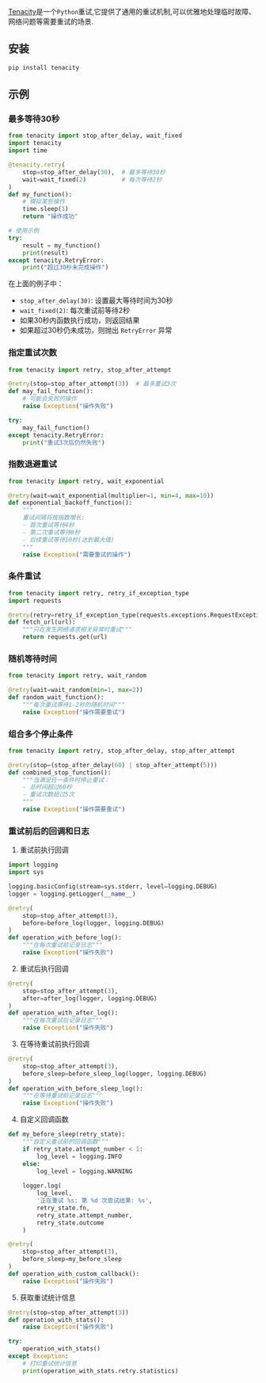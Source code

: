 [Tenacity](https://github.com/jd/tenacity)是一个`Python`重试,它提供了通用的重试机制,可以优雅地处理临时故障、网络问题等需要重试的场景.

## 安装

```bash
pip install tenacity
```

## 示例

### 最多等待30秒

```python
from tenacity import stop_after_delay, wait_fixed
import tenacity
import time

@tenacity.retry(
    stop=stop_after_delay(30),  # 最多等待30秒
    wait=wait_fixed(2)          # 每次等待2秒
)
def my_function():
    # 模拟某些操作
    time.sleep(1)
    return "操作成功"

# 使用示例
try:
    result = my_function()
    print(result)
except tenacity.RetryError:
    print("超过30秒未完成操作")
```

在上面的例子中：
- `stop_after_delay(30)`: 设置最大等待时间为30秒
- `wait_fixed(2)`: 每次重试前等待2秒
- 如果30秒内函数执行成功，则返回结果
- 如果超过30秒仍未成功，则抛出 `RetryError` 异常

### 指定重试次数

```python
from tenacity import retry, stop_after_attempt

@retry(stop=stop_after_attempt(3))  # 最多重试3次
def may_fail_function():
    # 可能会失败的操作
    raise Exception("操作失败")

try:
    may_fail_function()
except tenacity.RetryError:
    print("重试3次后仍然失败")
```

### 指数退避重试

```python
from tenacity import retry, wait_exponential

@retry(wait=wait_exponential(multiplier=1, min=4, max=10))
def exponential_backoff_function():
    """
    重试间隔将按指数增长:
    - 首次重试等待4秒
    - 第二次重试等待8秒
    - 后续重试等待10秒(达到最大值)
    """
    raise Exception("需要重试的操作")
```

### 条件重试

```python
from tenacity import retry, retry_if_exception_type
import requests

@retry(retry=retry_if_exception_type(requests.exceptions.RequestException))
def fetch_url(url):
    """只在发生网络请求相关异常时重试"""
    return requests.get(url)
```

### 随机等待时间

```python
from tenacity import retry, wait_random

@retry(wait=wait_random(min=1, max=2))
def random_wait_function():
    """每次重试等待1-2秒的随机时间"""
    raise Exception("操作需要重试")
```

### 组合多个停止条件

```python
from tenacity import retry, stop_after_delay, stop_after_attempt

@retry(stop=(stop_after_delay(60) | stop_after_attempt(5)))
def combined_stop_function():
    """当满足任一条件时停止重试：
    - 总时间超过60秒
    - 重试次数超过5次
    """
    raise Exception("操作需要重试")
```

### 重试前后的回调和日志

1. 重试前执行回调

```python
import logging
import sys

logging.basicConfig(stream=sys.stderr, level=logging.DEBUG)
logger = logging.getLogger(__name__)

@retry(
    stop=stop_after_attempt(3),
    before=before_log(logger, logging.DEBUG)
)
def operation_with_before_log():
    """在每次重试前记录日志"""
    raise Exception("操作失败")
```

2. 重试后执行回调

```python
@retry(
    stop=stop_after_attempt(3),
    after=after_log(logger, logging.DEBUG)
)
def operation_with_after_log():
    """在每次重试后记录日志"""
    raise Exception("操作失败")
```

3. 在等待重试前执行回调

```python
@retry(
    stop=stop_after_attempt(3),
    before_sleep=before_sleep_log(logger, logging.DEBUG)
)
def operation_with_before_sleep_log():
    """在等待重试前记录日志"""
    raise Exception("操作失败")
```

4. 自定义回调函数

```python
def my_before_sleep(retry_state):
    """自定义重试前的回调函数"""
    if retry_state.attempt_number < 1:
        log_level = logging.INFO
    else:
        log_level = logging.WARNING
        
    logger.log(
        log_level,
        '正在重试 %s: 第 %d 次尝试结果: %s',
        retry_state.fn,
        retry_state.attempt_number,
        retry_state.outcome
    )

@retry(
    stop=stop_after_attempt(3),
    before_sleep=my_before_sleep
)
def operation_with_custom_callback():
    raise Exception("操作失败")
```

5. 获取重试统计信息

```python
@retry(stop=stop_after_attempt(3))
def operation_with_stats():
    raise Exception("操作失败")

try:
    operation_with_stats()
except Exception:
    # 打印重试统计信息
    print(operation_with_stats.retry.statistics)
```